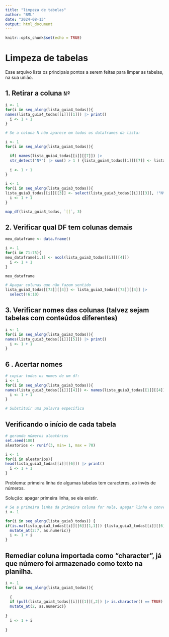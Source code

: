 ```yaml
---
title: "limpeza de tabelas"
author: "BML"
date: "2024-08-13"
output: html_document
---
```


```r
knitr::opts_chunk$set(echo = TRUE)
```

# Limpeza de tabelas

Esse arquivo lista os principais pontos a serem feitas para limpar as tabelas, na sua união.

## 1. Retirar a coluna `Nº`


```r
i <- 1
for(i in seq_along(lista_guia4_todas)){
names(lista_guia4_todas[[i]][[1]]) |> print()
  i <- 1 + 1
}

# Se a coluna N não aparece em todos os dataframes da lista:

i <- 1
for(i in seq_along(lista_guia4_todas)){

  if( names(lista_guia4_todas[[i]][[7]]) |> 
  str_detect("Nº") |> sum() > 1 ) {lista_guia4_todas[[i]][[7]] <- lista_guia4_todas[[i]][[7]] |> select(!"Nº")}
  
  i <- 1 + 1
}
```




```r
i <- 1
for(i in seq_along(lista_guia3_todas)){
lista_guia3_todas[[i]][[3]] <- select(lista_guia3_todas[[i]][[3]], !"Nº")
  i <- 1 + 1
}

map_df(lista_guia3_todas, `[[`, 3) 
```

## 2. Verificar qual DF tem colunas demais 

```r
meu_dataframe <- data.frame()

i <- 1
for(i in 71:75){
meu_dataframe[i,1] <- ncol(lista_guia3_todas[[i]][[4]]) 
  i <- 1 + 1
}

meu_dataframe

# Apagar colunas que não fazem sentido
lista_guia3_todas[[73]][[4]] <- lista_guia3_todas[[73]][[4]] |> 
  select(!6:10)
```

## 3. Verificar nomes das colunas (talvez sejam tabelas com conteúdos diferentes)

```r
i <- 1
for(i in seq_along(lista_guia3_todas)){
names(lista_guia3_todas[[i]][[5]]) |> print()
  i <- 1 + 1
}
```

## 6 . Acertar nomes
```r
# copiar todos os nomes de um df:
i <- 1
for(i in seq_along(lista_guia3_todas)){
names(lista_guia3_todas[[i]][[4]]) <- names(lista_guia3_todas[[1]][[4]])
  i <- 1 + 1
}

# Substituir uma palavra específica


```

## Verificando o início de cada tabela

```r
# gerando números aleatórios
set.seed(100)
aleatorios <- runif(3, min= 1, max = 70)

i <- 1
for(i in aleatorios){
head(lista_guia3_todas[[i]][[6]]) |> print()
  i <- 1 + 1
}
```
Problema: primeira linha de algumas tabelas tem caracteres, ao invés de números.

Solução: apagar primeira linha, se ela existir.

```r
# Se a primeira linha da primeira coluna for nula, apagar linha e converter as colunas 2 a 7 para valores numéricos
i <- 1

for(i in seq_along(lista_guia3_todas)) {
if(is.na(lista_guia3_todas[[i]][[6]][1,1])) {lista_guia3_todas[[i]][[6]] <- lista_guia3_todas[[i]][[6]][-1,] |> 
  mutate_at(2:7, as.numeric)}    
  i <- 1 + i
}
```


## Remediar coluna importada como "character", já que número foi armazenado como texto na planilha.

```r
i <- 1
for(i in seq_along(lista_guia3_todas)){
  
  {
  if (pull(lista_guia3_todas[[i]][[1]][,2]) |> is.character() == TRUE) {lista_guia3_todas[[i]][[1]] <- lista_guia3_todas[[i]][[1]] |> 
  mutate_at(2, as.numeric)}
  
}
  i <- 1 + i
  
}


```
